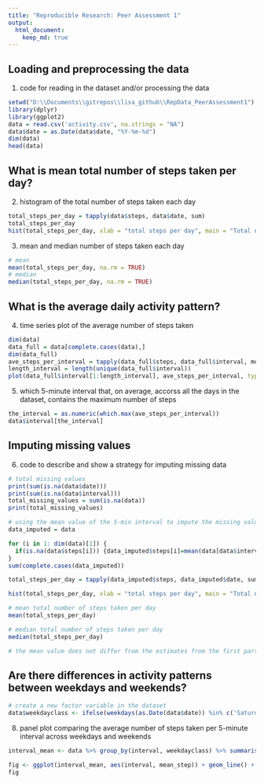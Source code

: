 ```yaml
---
title: "Reproducible Research: Peer Assessment 1"
output: 
  html_document:
    keep_md: true
---
```



## Loading and preprocessing the data
1. code for reading in the dataset and/or processing the data
```r
setwd("D:\\Documents\\gitrepos\\lisa_github\\RepData_PeerAssessment1")
library(dplyr)
library(ggplot2)
data = read.csv('activity.csv', na.strings = "NA")
data$date = as.Date(data$date, "%Y-%m-%d")
dim(data)
head(data)
```


## What is mean total number of steps taken per day?
2. histogram of the total number of steps taken each day
```r
total_steps_per_day = tapply(data$steps, data$date, sum)
total_steps_per_day
hist(total_steps_per_day, xlab = "total steps per day", main = "Total number of steps per day")
```

3. mean and median number of steps taken each day
```r
# mean 
mean(total_steps_per_day, na.rm = TRUE)
# median
median(total_steps_per_day, na.rm = TRUE)
```

## What is the average daily activity pattern?
4. time series plot of the average number of steps taken
```r
dim(data)
data_full = data[complete.cases(data),]
dim(data_full)
ave_steps_per_interval = tapply(data_full$steps, data_full$interval, mean)
length_interval = length(unique(data_full$interval))
plot(data_full$interval[1:length_interval], ave_steps_per_interval, type = 'l', xlab = '5 min interval', ylab = 'average steps', main = 'Average steps per 5 min interval accross all days')
```

5. which 5-minute interval that, on average, accorss all the days in the dataset, contains the maximum number of steps
```r
the_interval = as.numeric(which.max(ave_steps_per_interval))
data$interval[the_interval]
```

## Imputing missing values
6. code to describe and show a strategy for imputing missing data
```r
# total missing values
print(sum(is.na(data$date)))
print(sum(is.na(data$interval)))
total_missing_values = sum(is.na(data))
print(total_missing_values)

# using the mean value of the 5-min interval to impute the missing values
data_imputed = data

for (i in 1: dim(data)[1]) {
  if(is.na(data$steps[i])) {data_imputed$steps[i]=mean(data[data$interval==data$interval[i],1], na.rm = TRUE)}
}
sum(complete.cases(data_imputed))

total_steps_per_day = tapply(data_imputed$steps, data_imputed$date, sum)

hist(total_steps_per_day, xlab = "total steps per day", main = "Total number of steps per day")

# mean total number of steps taken per day
mean(total_steps_per_day)

# median total number of steps taken per day
median(total_steps_per_day)

# the mean value does not differ from the estimates from the first part of the assignment since we used mean to impute the missing data, but the median value is different from the first part. The impact of imputing missing data on the estimates of the total daily number of steps is that it increases the value of the total daily number of steps.
```


## Are there differences in activity patterns between weekdays and weekends?
```r
# create a new factor variable in the dataset 
data$weekdayclass <- ifelse(weekdays(as.Date(data$date)) %in% c('Saturday', 'Sunday'), 'weekend', 'weekday')
```

8. panel plot comparing the average number of steps taken per 5-minute interval across weekdays and weekends
```r
interval_mean <- data %>% group_by(interval, weekdayclass) %>% summarise(mean_step = mean(steps, na.rm = TRUE))

fig <- ggplot(interval_mean, aes(interval, mean_step)) + geom_line() + facet_grid(weekdayclass ~ .) + scale_x_continuous("Day Interval", breaks = seq(min(interval_mean$interval), max(interval_mean$interval), 100)) + scale_y_continuous("Average number of steps") + ggtitle("Average number of steps taken by interval")
fig
```



